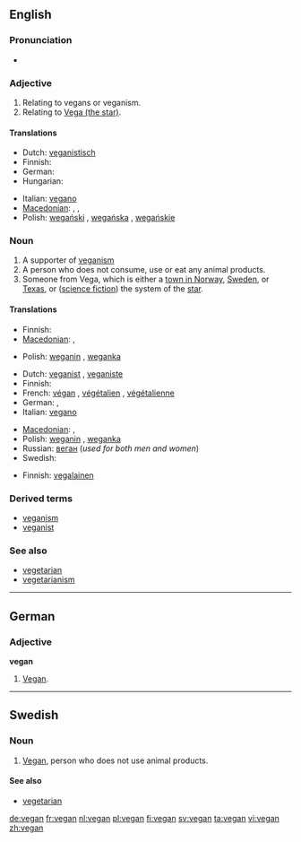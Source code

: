 ==English==
{{wikipedia}}

===Pronunciation===
* {{rhymes|iːɡən}}

===Adjective===
{{en-adj|-}}

# Relating to vegans or veganism.
# Relating to [[w:Vega|Vega (the star)]].

====Translations====
{{trans-top|relating to vegans or veganism}}
* Dutch: [[veganistisch]]
* Finnish: {{t-|fi|vegaaninen}}
* German: {{t+|de|vegan}}
* Hungarian: {{t-|hu|vega}}
{{trans-mid}}
* Italian: [[vegano]]
* [[Macedonian]]: {{t|mk|вегански|m|tr=véganski|sc=Cyrl|xs=Macedonian}},  {{t|mk|веганска|f|tr=véganska|sc=Cyrl|xs=Macedonian}},  {{t|mk|веганско|n|tr=véganskо|sc=Cyrl|xs=Macedonian}}
* Polish: [[wegański]] {{m}}, [[wegańska]] {{f}}, [[wegańskie]]
{{trans-bottom}}

===Noun===
{{en-noun}}

# A supporter of [[veganism]]
# A person who does not consume, use or eat any animal products.
# Someone from Vega, which is either a [[w:Vega, Norway|town in Norway]], [[w:Vega, Haninge, Sweden|Sweden]], or [[w:Vega, Texas|Texas]], or ([[science fiction]]) the system of the [[w:Vega|star]].

====Translations====
{{trans-top|supporter of veganism}}
* Finnish: {{t+|fi|vegaani}}
* [[Macedonian]]: {{t|mk|végan|m|alt=веган|sc=Cyrl|xs=Macedonian}},  {{t|mk|véganka|f|alt=веганка|tr=véganska|sc=Cyrl|xs=Macedonian}}
{{trans-mid}}
* Polish: [[weganin]] {{m}}, [[weganka]] {{f}}
{{trans-bottom}}

{{trans-top|person who consumes no animal products}}
* Dutch: [[veganist]] {{m}}, [[veganiste]] {{f}}
* Finnish: {{t+|fi|vegaani}}
* French: [[végan]] {{m}}, [[végétalien]] {{m}}, [[végétalienne]] {{f}}
* German: {{t+|de|Veganer|m}}, {{t+|de|Veganerin|f}}
* Italian: [[vegano]] {{m}}
{{trans-mid}}
* [[Macedonian]]: {{t|mk|веган|m|tr=végan|sc=Cyrl|xs=Macedonian}},  {{t|mk|веганка|f|tr=véganka|sc=Cyrl|xs=Macedonian}}
* Polish: [[weganin]] {{m}}, [[weganka]] {{f}}
* Russian: [[веган]] {{m}} (''used for both men and women'')
* Swedish: {{t+|sv|vegan}}
{{trans-bottom}}

{{trans-top|someone from Vega}}
* Finnish: [[vegalainen]]
{{trans-mid}}
{{trans-bottom}}

===Derived terms===
* [[veganism]]
* [[veganist]]

===See also===
* [[vegetarian]]
* [[vegetarianism]]

----

==German==

===Adjective===
'''vegan'''

# [[#English|Vegan]].

----

==Swedish==

===Noun===
{{sv-noun-reg-r-c|2=vegane}}

# [[#English|Vegan]], person who does not use animal products.

====See also====
* [[vegetarian]]

[[de:vegan]]
[[fr:vegan]]
[[nl:vegan]]
[[pl:vegan]]
[[fi:vegan]]
[[sv:vegan]]
[[ta:vegan]]
[[vi:vegan]]
[[zh:vegan]]